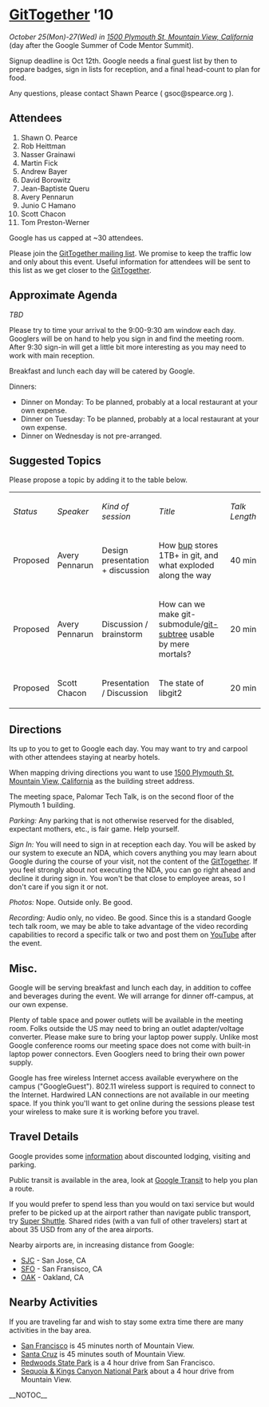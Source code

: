 = [[GitTogether]] '10 =
''October 25(Mon)-27(Wed) in [http://maps.google.com/maps?f=q&source=s_q&hl=en&geocode=&q=1500+Plymouth+St,+Mountain+View,+CA+94043&sll=37.420123,-122.08592&sspn=0.010123,0.011952&ie=UTF8&t=h&z=17 1500 Plymouth St, Mountain View, California]'' (day after the Google Summer of Code Mentor Summit).

Signup deadline is Oct 12th.  Google needs a final guest list by then to prepare badges, sign in lists for reception, and a final head-count to plan for food.

Any questions, please contact Shawn Pearce ( gsoc@spearce.org ).

== Attendees ==
# Shawn O. Pearce
# Rob Heittman
# Nasser Grainawi
# Martin Fick
# Andrew Bayer
# David Borowitz
# Jean-Baptiste Queru
# Avery Pennarun
# Junio C Hamano
# Scott Chacon
# Tom Preston-Werner

Google has us capped at ~30 attendees.

Please join the [http://lists.utsl.gen.nz/mailman/listinfo.cgi/gittogether GitTogether mailing list].  We promise to keep the traffic low and only about this event. Useful information for attendees will be sent to this list as we get closer to the [[GitTogether]].

== Approximate Agenda ==

''TBD''

Please try to time your arrival to the 9:00-9:30 am window each day.  Googlers will be on hand to help you sign in and find the meeting room.  After 9:30 sign-in will get a little bit more interesting as you may need to work with main reception.

Breakfast and lunch each day will be catered by Google.

Dinners:
* Dinner on Monday: To be planned, probably at a local restaurant at your own expense.
* Dinner on Tuesday: To be planned, probably at a local restaurant at your own expense.
* Dinner on Wednesday is not pre-arranged.

== Suggested Topics ==

Please propose a topic by adding it to the table below.

{| border="1" cellpadding="2" cellspacing="0"
|  ''Status'' 
|  ''Speaker'' 
|  ''Kind of session'' 
|  ''Title'' 
|  ''Talk Length'' 
|-
|  Proposed
|  Avery Pennarun
|  Design presentation + discussion
|  How [http://github.com/apenwarr/bup bup] stores 1TB+ in git, and what exploded along the way
|  40 min
|-
|  Proposed
|  Avery Pennarun
|  Discussion / brainstorm
|  How can we make git-submodule/[http://github.com/apenwarr/git-subtree git-subtree] usable by mere mortals?
|  20 min
|-
|  Proposed
|  Scott Chacon
|  Presentation / Discussion
|  The state of libgit2 
|  20 min
|}

== Directions ==
Its up to you to get to Google each day.  You may want to try and carpool with other attendees staying at nearby hotels.

When mapping driving directions you want to use [http://maps.google.com/maps?f=q&source=s_q&hl=en&geocode=&q=1500+Plymouth+St,+Mountain+View,+CA+94043&sll=37.420123,-122.08592&sspn=0.010123,0.011952&ie=UTF8&t=h&z=17 1500 Plymouth St, Mountain View, California] as the building street address.

The meeting space, Palomar Tech Talk, is on the second floor of the Plymouth 1 building.

''Parking:'' Any parking that is not otherwise reserved for the disabled, expectant mothers, etc., is fair game.  Help yourself.

''Sign In:'' You will need to sign in at reception each day. You will be asked by our system to execute an NDA, which covers anything you may learn about Google during the course of your visit, not the content of the [[GitTogether]]. If you feel strongly about not executing the NDA, you can go right ahead and decline it during sign in. You won't be that close to employee areas, so I don't care if you sign it or not.

''Photos:'' Nope. Outside only. Be good.

''Recording:'' Audio only, no video. Be good.  Since this is a standard Google tech talk room, we may be able to take advantage of the video recording capabilities to record a specific talk or two and post them on [http://www.youtube.com/ YouTube] after the event.

== Misc. ==
Google will be serving breakfast and lunch each day, in addition to coffee and beverages during the event.  We will arrange for dinner off-campus, at our own expense.

Plenty of table space and power outlets will be available in the meeting room.  Folks outside the US may need to bring an outlet adapter/voltage converter.  Please make sure to bring your laptop power supply.  Unlike most Google conference rooms our meeting space does not come with built-in laptop power connectors.  Even Googlers need to bring their own power supply.

Google has free wireless Internet access available everywhere on the campus ("GoogleGuest").  802.11 wireless support is required to connect to the Internet.  Hardwired LAN connections are not available in our meeting space.  If you think you'll want to get online during the sessions please test your wireless to make sure it is working before you travel.

== Travel Details ==
Google provides some [http://code.google.com/events/visitors/ information] about discounted lodging, visiting and parking.

Public transit is available in the area, look at [http://www.google.com/transit Google Transit] to help you plan a route.

If you would prefer to spend less than you would on taxi service but would prefer to be picked up at the airport rather than navigate public transport, try [http://www.supershuttle.com/ Super Shuttle]. Shared rides (with a van full of other travelers) start at about 35 USD from any of the area airports.

Nearby airports are, in increasing distance from Google:

* [http://maps.google.com/maps?f=q&source=s_q&hl=en&geocode=&q=SJC&sll=37.0625,-95.677068&sspn=79.498962,97.910156&ie=UTF8&t=h&z=15 SJC] - San Jose, CA
* [http://maps.google.com/maps?f=q&source=s_q&hl=en&geocode=&q=SFO&sll=37.366695,-121.925906&sspn=0.04052,0.047808&ie=UTF8&t=h&z=14 SFO] - San Fransisco, CA
* [http://maps.google.com/maps?f=q&source=s_q&hl=en&geocode=&q=OAK&sll=37.615223,-122.389979&sspn=0.080771,0.095615&ie=UTF8&t=h&z=14 OAK] - Oakland, CA

== Nearby Activities ==
If you are traveling far and wish to stay some extra time there are many activities in the bay area.

* [http://www.onlyinsanfrancisco.com/ San Francisco] is 45 minutes north of Mountain View.
* [http://www.santacruz.org/index.shtml Santa Cruz] is 45 minutes south of Mountain View.
* [http://www.humboldtredwoods.org/ Redwoods State Park] is a 4 hour drive from San Francisco.
* [http://www.nps.gov/seki/ Sequoia & Kings Canyon National Park] about a 4 hour drive from Mountain View.

__NOTOC__